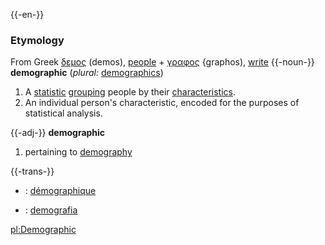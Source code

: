 {{-en-}}
===Etymology===
From Greek [[δεμος]] (demos), [[people]] + [[γραφος]] {graphos), [[write]] 
{{-noun-}}
'''demographic'''  (''plural:'' [[demographics]])
#A [[statistic]] [[grouping]] people by their [[characteristic]]s.
#An individual person's characteristic, encoded for the purposes of statistical analysis.


{{-adj-}}
'''demographic'''
#pertaining to [[demography]]

{{-trans-}}

* {{fr}} : [[démographique]]
* {{io}} : [[demografia]]


[[pl:Demographic]]